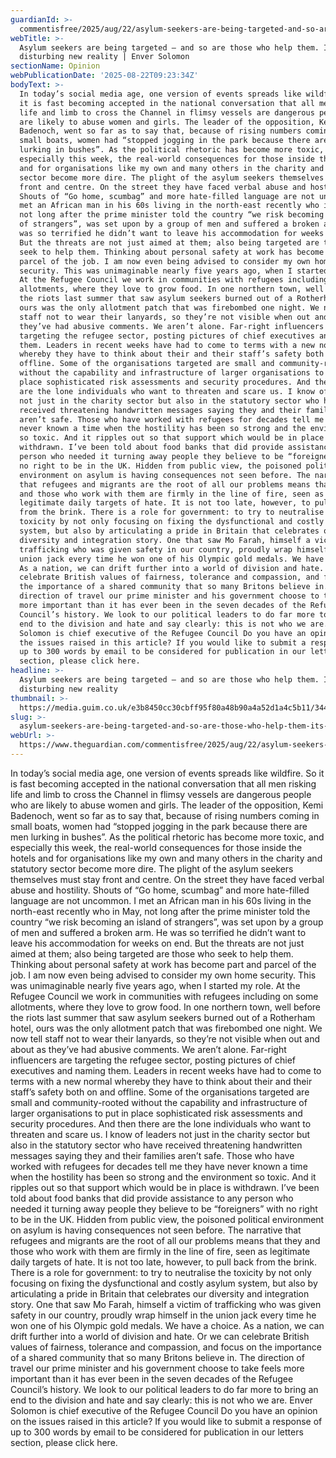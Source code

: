 ```yaml
---
guardianId: >-
  commentisfree/2025/aug/22/asylum-seekers-are-being-targeted-and-so-are-those-who-help-them-its-a-disturbing-new-reality
webTitle: >-
  Asylum seekers are being targeted – and so are those who help them. It’s a
  disturbing new reality | Enver Solomon
sectionName: Opinion
webPublicationDate: '2025-08-22T09:23:34Z'
bodyText: >-
  In today’s social media age, one version of events spreads like wildfire. So
  it is fast becoming accepted in the national conversation that all men risking
  life and limb to cross the Channel in flimsy vessels are dangerous people who
  are likely to abuse women and girls. The leader of the opposition, Kemi
  Badenoch, went so far as to say that, because of rising numbers coming in
  small boats, women had “stopped jogging in the park because there are men
  lurking in bushes”. As the political rhetoric has become more toxic, and
  especially this week, the real-world consequences for those inside the hotels
  and for organisations like my own and many others in the charity and statutory
  sector become more dire. The plight of the asylum seekers themselves must stay
  front and centre. On the street they have faced verbal abuse and hostility.
  Shouts of “Go home, scumbag” and more hate-filled language are not uncommon. I
  met an African man in his 60s living in the north-east recently who in May,
  not long after the prime minister told the country “we risk becoming an island
  of strangers”, was set upon by a group of men and suffered a broken arm. He
  was so terrified he didn’t want to leave his accommodation for weeks on end.
  But the threats are not just aimed at them; also being targeted are those who
  seek to help them. Thinking about personal safety at work has become part and
  parcel of the job. I am now even being advised to consider my own home
  security. This was unimaginable nearly five years ago, when I started my role.
  At the Refugee Council we work in communities with refugees including on some
  allotments, where they love to grow food. In one northern town, well before
  the riots last summer that saw asylum seekers burned out of a Rotherham hotel,
  ours was the only allotment patch that was firebombed one night. We now tell
  staff not to wear their lanyards, so they’re not visible when out and about as
  they’ve had abusive comments. We aren’t alone. Far-right influencers are
  targeting the refugee sector, posting pictures of chief executives and naming
  them. Leaders in recent weeks have had to come to terms with a new normal
  whereby they have to think about their and their staff’s safety both on and
  offline. Some of the organisations targeted are small and community-rooted
  without the capability and infrastructure of larger organisations to put in
  place sophisticated risk assessments and security procedures. And then there
  are the lone individuals who want to threaten and scare us. I know of leaders
  not just in the charity sector but also in the statutory sector who have
  received threatening handwritten messages saying they and their families
  aren’t safe. Those who have worked with refugees for decades tell me they have
  never known a time when the hostility has been so strong and the environment
  so toxic. And it ripples out so that support which would be in place is
  withdrawn. I’ve been told about food banks that did provide assistance to any
  person who needed it turning away people they believe to be “foreigners” with
  no right to be in the UK. Hidden from public view, the poisoned political
  environment on asylum is having consequences not seen before. The narrative
  that refugees and migrants are the root of all our problems means that they
  and those who work with them are firmly in the line of fire, seen as
  legitimate daily targets of hate. It is not too late, however, to pull back
  from the brink. There is a role for government: to try to neutralise the
  toxicity by not only focusing on fixing the dysfunctional and costly asylum
  system, but also by articulating a pride in Britain that celebrates our
  diversity and integration story. One that saw Mo Farah, himself a victim of
  trafficking who was given safety in our country, proudly wrap himself in the
  union jack every time he won one of his Olympic gold medals. We have a choice.
  As a nation, we can drift further into a world of division and hate. Or we can
  celebrate British values of fairness, tolerance and compassion, and focus on
  the importance of a shared community that so many Britons believe in. The
  direction of travel our prime minister and his government choose to take feels
  more important than it has ever been in the seven decades of the Refugee
  Council’s history. We look to our political leaders to do far more to bring an
  end to the division and hate and say clearly: this is not who we are. Enver
  Solomon is chief executive of the Refugee Council Do you have an opinion on
  the issues raised in this article? If you would like to submit a response of
  up to 300 words by email to be considered for publication in our letters
  section, please click here.
headline: >-
  Asylum seekers are being targeted – and so are those who help them. It’s a
  disturbing new reality
thumbnail: >-
  https://media.guim.co.uk/e3b8450cc30cbff95f80a48b90a4a52d1a4c5b11/344_0_3178_2542/500.jpg
slug: >-
  asylum-seekers-are-being-targeted-and-so-are-those-who-help-them-its-a-disturbing-new-reality-or-enver-solomon
webUrl: >-
  https://www.theguardian.com/commentisfree/2025/aug/22/asylum-seekers-are-being-targeted-and-so-are-those-who-help-them-its-a-disturbing-new-reality
---
```

In today’s social media age, one version of events spreads like wildfire. So it is fast becoming accepted in the national conversation that all men risking life and limb to cross the Channel in flimsy vessels are dangerous people who are likely to abuse women and girls. The leader of the opposition, Kemi Badenoch, went so far as to say that, because of rising numbers coming in small boats, women had “stopped jogging in the park because there are men lurking in bushes”. As the political rhetoric has become more toxic, and especially this week, the real-world consequences for those inside the hotels and for organisations like my own and many others in the charity and statutory sector become more dire. The plight of the asylum seekers themselves must stay front and centre. On the street they have faced verbal abuse and hostility. Shouts of “Go home, scumbag” and more hate-filled language are not uncommon. I met an African man in his 60s living in the north-east recently who in May, not long after the prime minister told the country “we risk becoming an island of strangers”, was set upon by a group of men and suffered a broken arm. He was so terrified he didn’t want to leave his accommodation for weeks on end. But the threats are not just aimed at them; also being targeted are those who seek to help them. Thinking about personal safety at work has become part and parcel of the job. I am now even being advised to consider my own home security. This was unimaginable nearly five years ago, when I started my role. At the Refugee Council we work in communities with refugees including on some allotments, where they love to grow food. In one northern town, well before the riots last summer that saw asylum seekers burned out of a Rotherham hotel, ours was the only allotment patch that was firebombed one night. We now tell staff not to wear their lanyards, so they’re not visible when out and about as they’ve had abusive comments. We aren’t alone. Far-right influencers are targeting the refugee sector, posting pictures of chief executives and naming them. Leaders in recent weeks have had to come to terms with a new normal whereby they have to think about their and their staff’s safety both on and offline. Some of the organisations targeted are small and community-rooted without the capability and infrastructure of larger organisations to put in place sophisticated risk assessments and security procedures. And then there are the lone individuals who want to threaten and scare us. I know of leaders not just in the charity sector but also in the statutory sector who have received threatening handwritten messages saying they and their families aren’t safe. Those who have worked with refugees for decades tell me they have never known a time when the hostility has been so strong and the environment so toxic. And it ripples out so that support which would be in place is withdrawn. I’ve been told about food banks that did provide assistance to any person who needed it turning away people they believe to be “foreigners” with no right to be in the UK. Hidden from public view, the poisoned political environment on asylum is having consequences not seen before. The narrative that refugees and migrants are the root of all our problems means that they and those who work with them are firmly in the line of fire, seen as legitimate daily targets of hate. It is not too late, however, to pull back from the brink. There is a role for government: to try to neutralise the toxicity by not only focusing on fixing the dysfunctional and costly asylum system, but also by articulating a pride in Britain that celebrates our diversity and integration story. One that saw Mo Farah, himself a victim of trafficking who was given safety in our country, proudly wrap himself in the union jack every time he won one of his Olympic gold medals. We have a choice. As a nation, we can drift further into a world of division and hate. Or we can celebrate British values of fairness, tolerance and compassion, and focus on the importance of a shared community that so many Britons believe in. The direction of travel our prime minister and his government choose to take feels more important than it has ever been in the seven decades of the Refugee Council’s history. We look to our political leaders to do far more to bring an end to the division and hate and say clearly: this is not who we are. Enver Solomon is chief executive of the Refugee Council Do you have an opinion on the issues raised in this article? If you would like to submit a response of up to 300 words by email to be considered for publication in our letters section, please click here.

